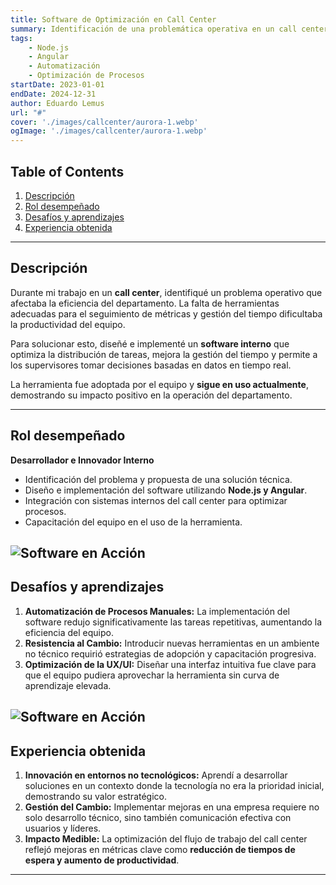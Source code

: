 ```yaml
---
title: Software de Optimización en Call Center
summary: Identificación de una problemática operativa en un call center y desarrollo de una solución software para mejorar la eficiencia del departamento. La herramienta sigue en uso actualmente, mejorando la gestión de tiempos y productividad del equipo.
tags:
    - Node.js
    - Angular
    - Automatización
    - Optimización de Procesos
startDate: 2023-01-01
endDate: 2024-12-31
author: Eduardo Lemus
url: "#"
cover: './images/callcenter/aurora-1.webp'
ogImage: './images/callcenter/aurora-1.webp'
---
```


## Table of Contents
1. [Descripción](#descripción)
2. [Rol desempeñado](#rol-desempeñado)
3. [Desafíos y aprendizajes](#desafíos-y-aprendizajes)
4. [Experiencia obtenida](#experiencia-obtenida)

---

## Descripción
Durante mi trabajo en un **call center**, identifiqué un problema operativo que afectaba la eficiencia del departamento. La falta de herramientas adecuadas para el seguimiento de métricas y gestión del tiempo dificultaba la productividad del equipo.  

Para solucionar esto, diseñé e implementé un **software interno** que optimiza la distribución de tareas, mejora la gestión del tiempo y permite a los supervisores tomar decisiones basadas en datos en tiempo real.  

La herramienta fue adoptada por el equipo y **sigue en uso actualmente**, demostrando su impacto positivo en la operación del departamento.


---

## Rol desempeñado
**Desarrollador e Innovador Interno**  
- Identificación del problema y propuesta de una solución técnica.  
- Diseño e implementación del software utilizando **Node.js y Angular**.  
- Integración con sistemas internos del call center para optimizar procesos.  
- Capacitación del equipo en el uso de la herramienta.  

![Software en Acción](./images/callcenter/aurora-3.webp)
---

## Desafíos y aprendizajes
1. **Automatización de Procesos Manuales:** La implementación del software redujo significativamente las tareas repetitivas, aumentando la eficiencia del equipo.  
2. **Resistencia al Cambio:** Introducir nuevas herramientas en un ambiente no técnico requirió estrategias de adopción y capacitación progresiva.  
3. **Optimización de la UX/UI:** Diseñar una interfaz intuitiva fue clave para que el equipo pudiera aprovechar la herramienta sin curva de aprendizaje elevada.  

![Software en Acción](./images/callcenter/aurora-2.webp)
---

## Experiencia obtenida
1. **Innovación en entornos no tecnológicos:** Aprendí a desarrollar soluciones en un contexto donde la tecnología no era la prioridad inicial, demostrando su valor estratégico.  
2. **Gestión del Cambio:** Implementar mejoras en una empresa requiere no solo desarrollo técnico, sino también comunicación efectiva con usuarios y líderes.  
3. **Impacto Medible:** La optimización del flujo de trabajo del call center reflejó mejoras en métricas clave como **reducción de tiempos de espera y aumento de productividad**.  

---
